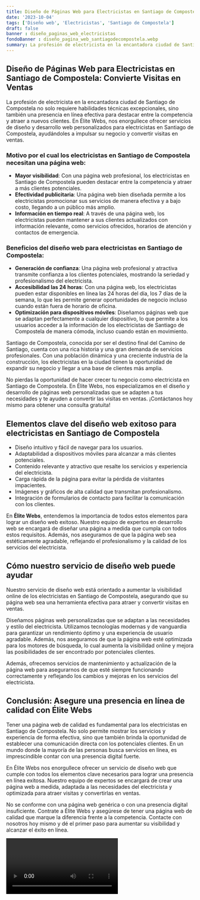 ```yaml
---
title: Diseño de Páginas Web para Electricistas en Santiago de Compostela
date: '2023-10-04'
tags: ['Diseño web', 'Electricistas', 'Santiago de Compostela']
draft: false
banner : diseño_paginas_web_electricistas
fondoBanner : diseño_pagina_web_santiagodecompostela.webp
summary: La profesión de electricista en la encantadora ciudad de Santiago de Compostela no solo requiere habilidades técnicas excepcionales, sino también una presencia en línea efectiva para destacar entre la competencia y atraer a nuevos clientes. En Élite Webs, nos enorgullece ofrecer servicios de diseño y desarrollo web personalizados para electricistas en Santiago de Compostela, ayudándoles a impulsar su negocio y convertir visitas en ventas.
---
```


## Diseño de Páginas Web para Electricistas en Santiago de Compostela: Convierte Visitas en Ventas

La profesión de electricista en la encantadora ciudad de Santiago de Compostela no solo requiere habilidades técnicas excepcionales, sino también una presencia en línea efectiva para destacar entre la competencia y atraer a nuevos clientes. En Élite Webs, nos enorgullece ofrecer servicios de diseño y desarrollo web personalizados para electricistas en Santiago de Compostela, ayudándoles a impulsar su negocio y convertir visitas en ventas.

### Motivo por el cual los electricistas en Santiago de Compostela necesitan una página web:
- **Mayor visibilidad**: Con una página web profesional, los electricistas en Santiago de Compostela pueden destacar entre la competencia y atraer a más clientes potenciales.
- **Efectividad publicitaria**: Una página web bien diseñada permite a los electricistas promocionar sus servicios de manera efectiva y a bajo costo, llegando a un público más amplio.
- **Información en tiempo real**: A través de una página web, los electricistas pueden mantener a sus clientes actualizados con información relevante, como servicios ofrecidos, horarios de atención y contactos de emergencia.

### Beneficios del diseño web para electricistas en Santiago de Compostela:
- **Generación de confianza**: Una página web profesional y atractiva transmite confianza a los clientes potenciales, mostrando la seriedad y profesionalismo del electricista.
- **Accesibilidad las 24 horas**: Con una página web, los electricistas pueden estar disponibles en línea las 24 horas del día, los 7 días de la semana, lo que les permite generar oportunidades de negocio incluso cuando están fuera de horario de oficina.
- **Optimización para dispositivos móviles**: Diseñamos páginas web que se adaptan perfectamente a cualquier dispositivo, lo que permite a los usuarios acceder a la información de los electricistas de Santiago de Compostela de manera cómoda, incluso cuando están en movimiento.

Santiago de Compostela, conocida por ser el destino final del Camino de Santiago, cuenta con una rica historia y una gran demanda de servicios profesionales. Con una población dinámica y una creciente industria de la construcción, los electricistas en la ciudad tienen la oportunidad de expandir su negocio y llegar a una base de clientes más amplia.

No pierdas la oportunidad de hacer crecer tu negocio como electricista en Santiago de Compostela. En Élite Webs, nos especializamos en el diseño y desarrollo de páginas web personalizadas que se adapten a tus necesidades y te ayuden a convertir las visitas en ventas. ¡Contáctanos hoy mismo para obtener una consulta gratuita!

<GifSeo />

<Cta />

## Elementos clave del diseño web exitoso para electricistas en Santiago de Compostela

- Diseño intuitivo y fácil de navegar para los usuarios.
- Adaptabilidad a dispositivos móviles para alcanzar a más clientes potenciales.
- Contenido relevante y atractivo que resalte los servicios y experiencia del electricista.
- Carga rápida de la página para evitar la pérdida de visitantes impacientes.
- Imágenes y gráficos de alta calidad que transmitan profesionalismo.
- Integración de formularios de contacto para facilitar la comunicación con los clientes.

En **Élite Webs**, entendemos la importancia de todos estos elementos para lograr un diseño web exitoso. Nuestro equipo de expertos en desarrollo web se encargará de diseñar una página a medida que cumpla con todos estos requisitos. Además, nos aseguramos de que la página web sea estéticamente agradable, reflejando el profesionalismo y la calidad de los servicios del electricista.

## Cómo nuestro servicio de diseño web puede ayudar

Nuestro servicio de diseño web está orientado a aumentar la visibilidad online de los electricistas en Santiago de Compostela, asegurando que su página web sea una herramienta efectiva para atraer y convertir visitas en ventas.

Diseñamos páginas web personalizadas que se adaptan a las necesidades y estilo del electricista. Utilizamos tecnologías modernas y de vanguardia para garantizar un rendimiento óptimo y una experiencia de usuario agradable. Además, nos aseguramos de que la página web esté optimizada para los motores de búsqueda, lo cual aumenta la visibilidad online y mejora las posibilidades de ser encontrado por potenciales clientes.

Además, ofrecemos servicios de mantenimiento y actualización de la página web para asegurarnos de que esté siempre funcionando correctamente y reflejando los cambios y mejoras en los servicios del electricista.

## Conclusión: Asegure una presencia en línea de calidad con Élite Webs

Tener una página web de calidad es fundamental para los electricistas en Santiago de Compostela. No solo permite mostrar los servicios y experiencia de forma efectiva, sino que también brinda la oportunidad de establecer una comunicación directa con los potenciales clientes. En un mundo donde la mayoría de las personas busca servicios en línea, es imprescindible contar con una presencia digital fuerte.

En Élite Webs nos enorgullece ofrecer un servicio de diseño web que cumple con todos los elementos clave necesarios para lograr una presencia en línea exitosa. Nuestro equipo de expertos se encargará de crear una página web a medida, adaptada a las necesidades del electricista y optimizada para atraer visitas y convertirlas en ventas.

No se conforme con una página web genérica o con una presencia digital insuficiente. Contrate a Élite Webs y asegúrese de tener una página web de calidad que marque la diferencia frente a la competencia. Contacte con nosotros hoy mismo y dé el primer paso para aumentar su visibilidad y alcanzar el éxito en línea.

<Video />

<CtaBot job='Electricistas' city='Santiago de Compostela'/>

<Gmaps query='Santiago de Compostela+españa+maps' />